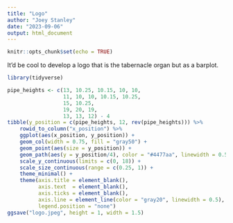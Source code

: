 ```yaml
---
title: "Logo"
author: "Joey Stanley"
date: "2023-09-06"
output: html_document
---
```


```r
knitr::opts_chunk$set(echo = TRUE)
```

It'd be cool to develop a logo that is the tabernacle organ but as a barplot.

```r
library(tidyverse)
```

```r
pipe_heights <- c(13, 10.25, 10.15, 10, 10, 
                  11, 10, 10, 10.15, 10.25, 
                  15, 10.25,
                  19, 20, 19,
                  13, 13, 12) - 4
tibble(y_position = c(pipe_heights, 12, rev(pipe_heights))) %>%
    rowid_to_column("x_position") %>%
    ggplot(aes(x_position, y_position)) + 
    geom_col(width = 0.75, fill = "gray50") + 
    geom_point(aes(size = y_position)) + 
    geom_path(aes(y = y_position/4), color = "#4477aa", linewidth = 0.5) + 
    scale_y_continuous(limits = c(0, 18)) + 
    scale_size_continuous(range = c(0.25, 1)) + 
    theme_minimal() + 
    theme(axis.title = element_blank(),
          axis.text  = element_blank(),
          axis.ticks = element_blank(),
          axis.line = element_line(color = "gray20", linewidth = 0.5),
          legend.position = "none")
ggsave("logo.jpeg", height = 1, width = 1.5)
```


